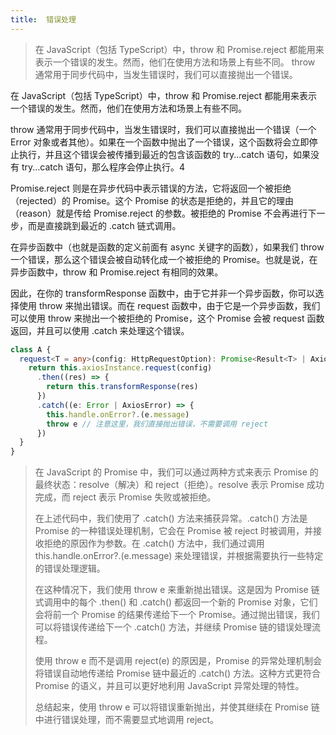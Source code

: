 ```yaml
---
title:  错误处理
---
```


> 在 JavaScript（包括 TypeScript）中，throw 和 Promise.reject 都能用来表示一个错误的发生。然而，他们在使用方法和场景上有些不同。 throw 通常用于同步代码中，当发生错误时，我们可以直接抛出一个错误。

在 JavaScript（包括 TypeScript）中，throw 和 Promise.reject 都能用来表示一个错误的发生。然而，他们在使用方法和场景上有些不同。

throw 通常用于同步代码中，当发生错误时，我们可以直接抛出一个错误（一个 Error 对象或者其他）。如果在一个函数中抛出了一个错误，这个函数将会立即停止执行，并且这个错误会被传播到最近的包含该函数的 try...catch 语句，如果没有 try...catch 语句，那么程序会停止执行。4

Promise.reject 则是在异步代码中表示错误的方法，它将返回一个被拒绝（rejected）的 Promise。这个 Promise 的状态是拒绝的，并且它的理由（reason）就是传给 Promise.reject 的参数。被拒绝的 Promise 不会再进行下一步，而是直接跳到最近的 .catch 链式调用。

在异步函数中（也就是函数的定义前面有 async 关键字的函数），如果我们 throw 一个错误，那么这个错误会被自动转化成一个被拒绝的 Promise。也就是说，在异步函数中，throw 和 Promise.reject 有相同的效果。

因此，在你的 transformResponse 函数中，由于它并非一个异步函数，你可以选择使用 throw 来抛出错误。而在 request 函数中，由于它是一个异步函数，我们可以使用 throw 来抛出一个被拒绝的 Promise，这个 Promise 会被 request 函数返回，并且可以使用 .catch 来处理这个错误。

```ts
class A {
  request<T = any>(config: HttpRequestOption): Promise<Result<T> | AxiosResponse<Result<T>>> {
    return this.axiosInstance.request(config)
      .then((res) => {
        return this.transformResponse(res)
      })
      .catch((e: Error | AxiosError) => {
        this.handle.onError?.(e.message)
        throw e // 注意这里，我们直接抛出错误，不需要调用 reject
      })
  }
}
```

> 在 JavaScript 的 Promise 中，我们可以通过两种方式来表示 Promise 的最终状态：resolve（解决）和 reject（拒绝）。resolve 表示 Promise 成功完成，而 reject 表示 Promise 失败或被拒绝。
>
> 在上述代码中，我们使用了 .catch() 方法来捕获异常。.catch() 方法是 Promise 的一种错误处理机制，它会在 Promise 被 reject 时被调用，并接收拒绝的原因作为参数。在 .catch() 方法中，我们通过调用 this.handle.onError?.(e.message) 来处理错误，并根据需要执行一些特定的错误处理逻辑。
>
> 在这种情况下，我们使用 throw e 来重新抛出错误。这是因为 Promise 链式调用中的每个 .then() 和 .catch() 都返回一个新的 Promise 对象，它们会将前一个 Promise 的结果传递给下一个 Promise。通过抛出错误，我们可以将错误传递给下一个 .catch() 方法，并继续 Promise 链的错误处理流程。
>
> 使用 throw e 而不是调用 reject(e) 的原因是，Promise 的异常处理机制会将错误自动地传递给 Promise 链中最近的 .catch() 方法。这种方式更符合 Promise 的语义，并且可以更好地利用 JavaScript 异常处理的特性。
>
> 总结起来，使用 throw e 可以将错误重新抛出，并使其继续在 Promise 链中进行错误处理，而不需要显式地调用 reject。
